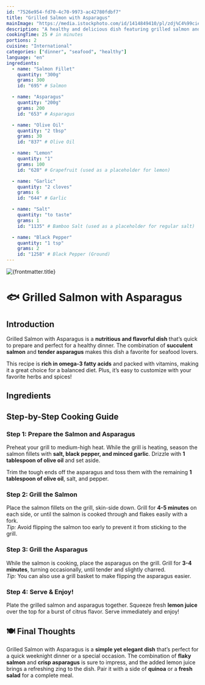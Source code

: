 ```yaml
---
id: "7526e954-fd70-4c70-9973-ac42780fdbf7"
title: "Grilled Salmon with Asparagus"
mainImage: "https://media.istockphoto.com/id/1414849410/pl/zdj%C4%99cie/grillowany-stek-z-%C5%82ososia-i-warzywa-zdrowe-od%C5%BCywianie.webp?s=2048x2048&w=is&k=20&c=7VkvA1spLjymE50RbaIUowWWn1T3ATgKFSp4WJ43Y1w="
description: "A healthy and delicious dish featuring grilled salmon and fresh asparagus, perfect for a quick dinner."
cookingTime: 25 # in minutes
portions: 2
cuisine: "International"
categories: ["dinner", "seafood", "healthy"]
language: "en"
ingredients:
  - name: "Salmon Fillet"
    quantity: "300g"
    grams: 300
    id: "695" # Salmon

  - name: "Asparagus"
    quantity: "200g"
    grams: 200
    id: "653" # Asparagus

  - name: "Olive Oil"
    quantity: "2 tbsp"
    grams: 30
    id: "837" # Olive Oil

  - name: "Lemon"
    quantity: "1"
    grams: 100
    id: "628" # Grapefruit (used as a placeholder for lemon)

  - name: "Garlic"
    quantity: "2 cloves"
    grams: 6
    id: "644" # Garlic

  - name: "Salt"
    quantity: "to taste"
    grams: 1
    id: "1135" # Bamboo Salt (used as a placeholder for regular salt)

  - name: "Black Pepper"
    quantity: "1 tsp"
    grams: 2
    id: "1258" # Black Pepper (Ground)
---
```



<Image
  src={frontmatter.mainImage}
  alt={frontmatter.title}
  class="w-full"
  width={400}
  height={400}
/>

# 🐟 Grilled Salmon with Asparagus

<RecipeRating slug={frontmatter.slug} />

## Introduction

Grilled Salmon with Asparagus is a **nutritious and flavorful dish** that’s quick to prepare and perfect for a healthy dinner. The combination of **succulent salmon** and **tender asparagus** makes this dish a favorite for seafood lovers.

This recipe is **rich in omega-3 fatty acids** and packed with vitamins, making it a great choice for a balanced diet. Plus, it’s easy to customize with your favorite herbs and spices!

## Ingredients

<IngredientsList
  ingredients={frontmatter.ingredients}
  portions={frontmatter.portions}
/>

## Step-by-Step Cooking Guide

### Step 1: Prepare the Salmon and Asparagus

Preheat your grill to medium-high heat. While the grill is heating, season the salmon fillets with **salt, black pepper, and minced garlic**. Drizzle with **1 tablespoon of olive oil** and set aside.

Trim the tough ends off the asparagus and toss them with the remaining **1 tablespoon of olive oil**, salt, and pepper.

<CookingStep action="seasoning" />

### Step 2: Grill the Salmon

Place the salmon fillets on the grill, skin-side down. Grill for **4-5 minutes** on each side, or until the salmon is cooked through and flakes easily with a fork.  
_Tip:_ Avoid flipping the salmon too early to prevent it from sticking to the grill.

<CookingStep action="grilling" />

### Step 3: Grill the Asparagus

While the salmon is cooking, place the asparagus on the grill. Grill for **3-4 minutes**, turning occasionally, until tender and slightly charred.  
_Tip:_ You can also use a grill basket to make flipping the asparagus easier.

<CookingStep action="grilling" />

### Step 4: Serve & Enjoy!

Plate the grilled salmon and asparagus together. Squeeze fresh **lemon juice** over the top for a burst of citrus flavor. Serve immediately and enjoy!

## 🍽 Final Thoughts

Grilled Salmon with Asparagus is a **simple yet elegant dish** that’s perfect for a quick weeknight dinner or a special occasion. The combination of **flaky salmon** and **crisp asparagus** is sure to impress, and the added lemon juice brings a refreshing zing to the dish. Pair it with a side of **quinoa** or a **fresh salad** for a complete meal.

<NutritionFacts ingredients={frontmatter.ingredients} />
